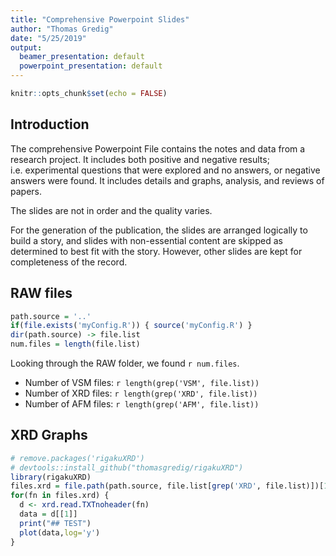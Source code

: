 ```yaml
---
title: "Comprehensive Powerpoint Slides"
author: "Thomas Gredig"
date: "5/25/2019"
output:
  beamer_presentation: default
  powerpoint_presentation: default
---
```


```r
knitr::opts_chunk$set(echo = FALSE)
```

## Introduction

The comprehensive Powerpoint File contains the notes and data from a research project. It includes both positive and negative results; i.e. experimental questions that were explored and no answers, or negative answers were found. It includes details and graphs, analysis, and reviews of papers. 

The slides are not in order and the quality varies.

For the generation of the publication, the slides are arranged logically to build a story, and slides with non-essential content are skipped as determined to best fit with the story. However, other slides are kept for completeness of the record.



## RAW files

```r
path.source = '..'
if(file.exists('myConfig.R')) { source('myConfig.R') }
dir(path.source) -> file.list
num.files = length(file.list)
```

Looking through the RAW folder, we found `r num.files`.

- Number of VSM files: `r length(grep('VSM', file.list))`
- Number of XRD files: `r length(grep('XRD', file.list))`
- Number of AFM files: `r length(grep('AFM', file.list))`

## XRD Graphs

```r
# remove.packages('rigakuXRD')
# devtools::install_github("thomasgredig/rigakuXRD")
library(rigakuXRD)
files.xrd = file.path(path.source, file.list[grep('XRD', file.list)])[1:5]
for(fn in files.xrd) {
  d <- xrd.read.TXTnoheader(fn)
  data = d[[1]]
  print("## TEST")
  plot(data,log='y')
}
```
